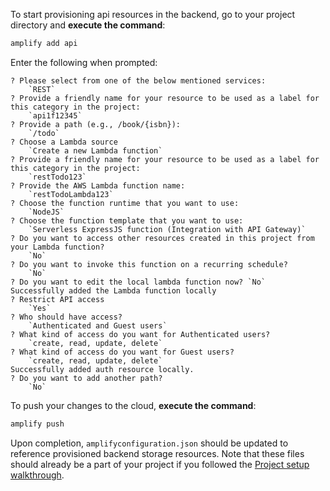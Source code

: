 To start provisioning api resources in the backend, go to your project directory and **execute the command**:

```bash
amplify add api
```

Enter the following when prompted:
```console
? Please select from one of the below mentioned services: 
    `REST`
? Provide a friendly name for your resource to be used as a label for this category in the project: 
    `api1f12345`
? Provide a path (e.g., /book/{isbn}): 
    `/todo`
? Choose a Lambda source 
    `Create a new Lambda function`
? Provide a friendly name for your resource to be used as a label for this category in the project: 
    `restTodo123`
? Provide the AWS Lambda function name: 
    `restTodoLambda123`
? Choose the function runtime that you want to use: 
    `NodeJS`
? Choose the function template that you want to use: 
    `Serverless ExpressJS function (Integration with API Gateway)`
? Do you want to access other resources created in this project from your Lambda function? 
    `No`
? Do you want to invoke this function on a recurring schedule? 
    `No`
? Do you want to edit the local lambda function now? `No`
Successfully added the Lambda function locally
? Restrict API access 
    `Yes`
? Who should have access? 
    `Authenticated and Guest users`
? What kind of access do you want for Authenticated users? 
    `create, read, update, delete`
? What kind of access do you want for Guest users? 
    `create, read, update, delete`
Successfully added auth resource locally.
? Do you want to add another path? 
    `No`
```

To push your changes to the cloud, **execute the command**:

```bash
amplify push
```

Upon completion, `amplifyconfiguration.json` should be updated to reference provisioned backend storage resources.  Note that these files should already be a part of your project if you followed the [Project setup walkthrough](/gen1/[platform]/prev/start/project-setup/create-application/).
